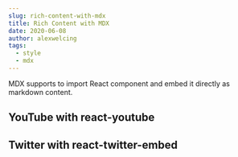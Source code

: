 ```yaml
---
slug: rich-content-with-mdx
title: Rich Content with MDX
date: 2020-06-08
author: alexwelcing
tags:
  - style
  - mdx
---
```

MDX supports to import React component and embed it directly as markdown content. 

## YouTube with react-youtube

<p>
  <YouTube videoId={"Z_w2EEPDXt8"} containerClassName={"youtube-container"} />
</p>

## Twitter with react-twitter-embed

<p>
  <TwitterTweetEmbed tweetId={"1329524392469143552"} />
</p>